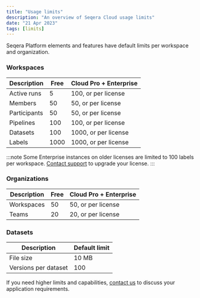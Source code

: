 ```yaml
---
title: "Usage limits"
description: "An overview of Seqera Cloud usage limits"
date: "21 Apr 2023"
tags: [limits]
---
```


Seqera Platform elements and features have default limits per workspace and organization.

### Workspaces

| Description  | Free | Cloud Pro + Enterprise |
| ------------ | ---- | ---------------------- |
| Active runs  | 5    | 100, or per license    |
| Members      | 50   | 50, or per license     |
| Participants | 50   | 50, or per license     |
| Pipelines    | 100  | 100, or per license    |
| Datasets     | 100  | 1000, or per license   |
| Labels       | 1000 | 1000, or per license   |

:::note 
Some Enterprise instances on older licenses are limited to 100 labels per workspace. [Contact support](mailto:support@seqera.io) to upgrade your license.
:::

### Organizations

| Description | Free | Cloud Pro + Enterprise | 
| ----------- | ---- | ---------------------- |
| Workspaces  | 50   | 50, or per license     |
| Teams       | 20   | 20, or per license     |

### Datasets

| Description          | Default limit |
| -------------------- | ------------- |
| File size            | 10 MB         |
| Versions per dataset | 100           |

If you need higher limits and capabilities, [contact us](https://seqera.io/contact-us/) to discuss your application requirements.

